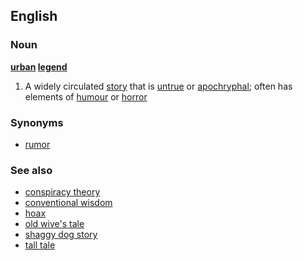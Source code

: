 ==English==
===Noun===
{{wikipedia}}
'''[[urban]] [[legend]]'''
# A widely circulated [[story]] that is [[untrue]] or [[apochryphal]]; often has elements of [[humour]] or [[horror]]

===Synonyms===
* [[rumor]]

===See also===
*[[conspiracy theory]]
*[[conventional wisdom]]
*[[hoax]]
*[[old wive's tale]]
*[[shaggy dog story]]
*[[tall tale]]
